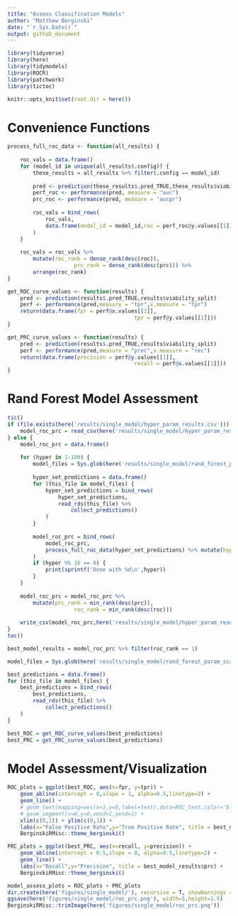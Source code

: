 ```yaml
---
title: "Assess Classification Models"
author: "Matthew Berginski"
date: "`r Sys.Date()`"
output: github_document
---
```


```r
library(tidyverse)
library(here)
library(tidymodels)
library(ROCR)
library(patchwork)
library(tictoc)

knitr::opts_knit$set(root.dir = here())
```

# Convenience Functions

```r
process_full_roc_data <- function(all_results) {
	
	roc_vals = data.frame()
	for (model_id in unique(all_results$.config)) {
		these_results = all_results %>% filter(.config == model_id)
		
		pred <- prediction(these_results$.pred_TRUE,these_results$viability_split)
		perf_roc <- performance(pred, measure = "auc")
		prc_roc <- performance(pred, measure = "aucpr")
		
		roc_vals = bind_rows(
			roc_vals,
			data.frame(model_id = model_id,roc = perf_roc@y.values[[1]],prc = prc_roc@y.values[[1]] )
		)
	}
	
	roc_vals = roc_vals %>%
		mutate(roc_rank = dense_rank(desc(roc)),
					 prc_rank = dense_rank(desc(prc))) %>%
		arrange(roc_rank)
}

get_ROC_curve_values <- function(results) {
	pred <- prediction(results$.pred_TRUE,results$viability_split)
	perf <- performance(pred,measure = "tpr",x.measure = "fpr")
	return(data.frame(fpr = perf@x.values[[1]],
										tpr = perf@y.values[[1]]))
}

get_PRC_curve_values <- function(results) {
	pred <- prediction(results$.pred_TRUE,results$viability_split)
	perf <- performance(pred,measure = "prec",x.measure = "rec")
	return(data.frame(precision = perf@y.values[[1]],
										recall = perf@x.values[[1]]))
}
```

# Rand Forest Model Assessment

```r
tic()
if (file.exists(here('results/single_model/hyper_param_results.csv'))) {
	model_roc_prc = read_csv(here('results/single_model/hyper_param_results.csv'))
} else {
	model_roc_prc = data.frame()
	
	for (hyper in 1:100) {
		model_files = Sys.glob(here('results/single_model/rand_forest_param_scan/',sprintf('hyper%03d*.rds', hyper)))
		
		hyper_set_predictions = data.frame()
		for (this_file in model_files) {
			hyper_set_predictions = bind_rows(
				hyper_set_predictions,
				read_rds(this_file) %>% 
					collect_predictions() 
			)
		}
		
		model_roc_prc = bind_rows(
			model_roc_prc,
			process_full_roc_data(hyper_set_predictions) %>% mutate(hyper_set = hyper)
		)
		if (hyper %% 10 == 0) {
			print(sprintf('Done with %d\n',hyper))
		}
	}
	
	model_roc_prc = model_roc_prc %>% 
		mutate(prc_rank = min_rank(desc(prc)), 
					 roc_rank = min_rank(desc(roc)))
	
	write_csv(model_roc_prc,here('results/single_model/hyper_param_results.csv'))
}
toc()
```

```r
best_model_results = model_roc_prc %>% filter(roc_rank == 1)

model_files = Sys.glob(here('results/single_model/rand_forest_param_scan/',sprintf('hyper%03d*.rds', best_model_results$hyper_set)))

best_predictions = data.frame()
for (this_file in model_files) {
	best_predictions = bind_rows(
		best_predictions,
		read_rds(this_file) %>%
			collect_predictions()
	)
}

best_ROC = get_ROC_curve_values(best_predictions)
best_PRC = get_PRC_curve_values(best_predictions)
```

# Model Assessment/Visualization

```r
ROC_plots = ggplot(best_ROC, aes(x=fpr, y=tpr)) + 
	geom_abline(intercept = 0,slope = 1, alpha=0.5,linetype=2) +
	geom_line() + 
	# geom_text(mapping=aes(x=1,y=0,label=text),data=ROC_text,color='black',vjust="inward",hjust="inward",size=3.5) +
	# geom_segment(x=0,y=0,xend=1,yend=1) +
	xlim(c(0,1)) + ylim(c(0,1)) +
	labs(x="False Positive Rate",y="True Positive Rate", title = best_model_results$roc) +
	BerginskiRMisc::theme_berginski()

PRC_plots = ggplot(best_PRC, aes(x=recall, y=precision)) + 
	geom_abline(intercept = 0.5,slope = 0, alpha=0.5,linetype=2) +
	geom_line() + 
	labs(x="Recall",y="Precision", title = best_model_results$prc) +
	BerginskiRMisc::theme_berginski()

model_assess_plots = ROC_plots + PRC_plots
dir.create(here('figures/single_model/'), recursive = T, showWarnings = F)
ggsave(here('figures/single_model/roc_prc.png'), width=5,height=2.5)
BerginskiRMisc::trimImage(here('figures/single_model/roc_prc.png'))
```
